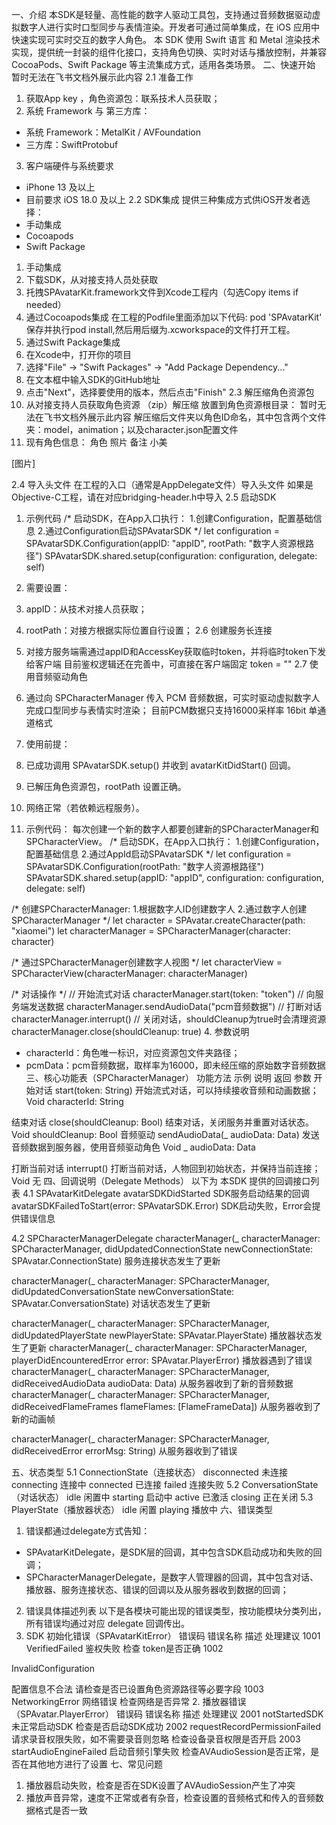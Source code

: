 一、介绍
本SDK是轻量、高性能的数字人驱动工具包，支持通过音频数据驱动虚拟数字人进行实时口型同步与表情渲染。开发者可通过简单集成，在 iOS 应用中快速实现可实时交互的数字人角色。
本 SDK 使用 Swift 语言 和 Metal 渲染技术 实现，提供统一封装的组件化接口，支持角色切换、实时对话与播放控制，并兼容 CocoaPods、Swift Package 等主流集成方式，适用各类场景。
二、快速开始
暂时无法在飞书文档外展示此内容
2.1 准备工作
1. 获取App key ，角色资源包：联系技术人员获取；
2. 系统 Framework 与 第三方库：
  - 系统 Framework：MetalKit / AVFoundation
  - 三方库：SwiftProtobuf
3. 客户端硬件与系统要求
  - iPhone 13 及以上
  - 目前要求 iOS 18.0 及以上
2.2 SDK集成
提供三种集成方式供iOS开发者选择：
- 手动集成
- Cocoapods
- Swift Package
1. 手动集成
  1. 下载SDK，从对接支持人员处获取
  2. 托拽SPAvatarKit.framework文件到Xcode工程内（勾选Copy items if needed）
2. 通过Cocoapods集成
  在工程的Podfile里面添加以下代码:
pod 'SPAvatarKit'
  保存并执行pod install,然后用后缀为.xcworkspace的文件打开工程。
3. 通过Swift Package集成
  1. 在Xcode中，打开你的项目
  2. 选择"File" -> "Swift Packages" -> "Add Package Dependency..."
  3. 在文本框中输入SDK的GitHub地址
  4. 点击"Next"，选择要使用的版本，然后点击"Finish"
2.3 解压缩角色资源包
1. 从对接支持人员获取角色资源 （zip）解压缩 放置到角色资源根目录：
暂时无法在飞书文档外展示此内容
  解压缩后文件夹以角色ID命名，其中包含两个文件夹：model，animation；以及character.json配置文件
2. 现有角色信息：
角色
照片
备注
小美

[图片]

2.4 导入头文件
在工程的入口（通常是AppDelegate文件）导入头文件
如果是Objective-C工程，请在对应bridging-header.h中导入
2.5 启动SDK
1. 示例代码
/* 启动SDK，在App入口执行：
  1.创建Configuration，配置基础信息
  2.通过Configuration启动SPAvatarSDK
*/
let configuration = SPAvatarSDK.Configuration(appID: "appID", rootPath: "数字人资源根路径")
SPAvatarSDK.shared.setup(configuration: configuration, delegate: self)

2. 需要设置：
  1. appID：从技术对接人员获取；
  2. rootPath：对接方根据实际位置自行设置；
2.6 创建服务长连接
1. 对接方服务端需通过appID和AccessKey获取临时token，并将临时token下发给客户端
目前鉴权逻辑还在完善中，可直接在客户端固定 token = ""
2.7 使用音频驱动角色
1. 通过向 SPCharacterManager 传入 PCM 音频数据，可实时驱动虚拟数字人完成口型同步与表情实时渲染；
目前PCM数据只支持16000采样率 16bit 单通道格式
2. 使用前提：
  1. 已成功调用 SPAvatarSDK.setup() 并收到 avatarKitDidStart() 回调。
  2. 已解压角色资源包，rootPath 设置正确。
  3. 网络正常（若依赖远程服务）。
3. 示例代码：
每次创建一个新的数字人都要创建新的SPCharacterManager和SPCharacterView。
/* 启动SDK，在App入口执行：
  1.创建Configuration，配置基础信息
  2.通过AppId启动SPAvatarSDK
*/
let configuration = SPAvatarSDK.Configuration(rootPath: "数字人资源根路径")
SPAvatarSDK.shared.setup(appID: "appID", configuration: configuration, delegate: self)

/* 创建SPCharacterManager:
   1.根据数字人ID创建数字人
   2.通过数字人创建SPCharacterManager
*/
let character = SPAvatar.createCharacter(path: "xiaomei")
let characterManager = SPCharacterManager(character: character)

/* 通过SPCharacterManager创建数字人视图
*/
let characterView = SPCharacterView(characterManager: characterManager)

/* 对话操作
*/
// 开始流式对话
characterManager.start(token: "token")
// 向服务端发送数据
characterManager.sendAudioData("pcm音频数据")
// 打断对话
characterManager.interrupt()
// 关闭对话，shouldCleanup为true时会清理资源
characterManager.close(shouldCleanup: true)
4. 参数说明
  - characterId：角色唯一标识，对应资源包文件夹路径；
  - pcmData：pcm音频数据，取样率为16000，即未经压缩的原始数字音频数据
三、核心功能表（SPCharacterManager）
功能方法
示例
说明
返回
参数
开始对话
start(token: String)
开始流式对话，可以持续接收音频和动画数据；
Void
characterId: String

结束对话
close(shouldCleanup: Bool)
结束对话，关闭服务并重置对话状态。
Void
shouldCleanup: Bool
音频驱动
sendAudioData(_ audioData: Data)
发送音频数据到服务器，使用音频驱动角色
Void
_ audioData: Data

打断当前对话
interrupt()
打断当前对话，人物回到初始状态，并保持当前连接；
Void
无
四、回调说明（Delegate Methods）
以下为 本SDK 提供的回调接口列表
4.1 SPAvatarKitDelegate
avatarSDKDidStarted
SDK服务启动结果的回调
avatarSDKFailedToStart(error: SPAvatarSDK.Error)
SDK启动失败，Error会提供错误信息

4.2 SPCharacterManagerDelegate
characterManager(_ characterManager: SPCharacterManager, didUpdatedConnectionState newConnectionState: SPAvatar.ConnectionState)
服务连接状态发生了更新

characterManager(_ characterManager: SPCharacterManager, didUpdatedConversationState newConversationState: SPAvatar.ConversationState)
对话状态发生了更新

characterManager(_ characterManager: SPCharacterManager, didUpdatedPlayerState newPlayerState: SPAvatar.PlayerState)
播放器状态发生了更新
characterManager(_ characterManager: SPCharacterManager, playerDidEncounteredError error: SPAvatar.PlayerError)
播放器遇到了错误
characterManager(_ characterManager: SPCharacterManager, didReceivedAudioData audioData: Data)
从服务器收到了新的音频数据
characterManager(_ characterManager: SPCharacterManager, didReceivedFlameFrames flameFlames: [FlameFrameData]) 
从服务器收到了新的动画帧

characterManager(_ characterManager: SPCharacterManager, didReceivedError errorMsg: String)
从服务器收到了错误

五、状态类型
5.1 ConnectionState（连接状态）
disconnected
未连接
connecting
连接中
connected
已连接
failed
连接失败
5.2 ConversationState（对话状态）
idle
闲置中
starting
启动中
active
已激活
closing
正在关闭
5.3 PlayerState（播放器状态）
idle
闲置
playing
播放中
六、错误类型
1. 错误都通过delegate方式告知：
  - SPAvatarKitDelegate，是SDK层的回调，其中包含SDK启动成功和失败的回调；
  - SPCharacterManagerDelegate，是数字人管理器的回调，其中包含对话、播放器、服务连接状态、错误的回调以及从服务器收到数据的回调；
2. 错误具体描述列表
以下是各模块可能出现的错误类型，按功能模块分类列出，所有错误均通过对应 delegate 回调传出。
  1. SDK 初始化错误（SPAvatarKitError）
错误码
错误名称
描述
处理建议
1001
VerifiedFailed
鉴权失败
检查 token是否正确
1002

InvalidConfiguration

配置信息不合法
请检查是否已设置角色资源路径等必要字段
1003
NetworkingError
网络错误
检查网络是否异常
  2. 播放器错误（SPAvatar.PlayerError）
错误码
错误名称
描述
处理建议
2001
notStartedSDK
未正常启动SDK
检查是否启动SDK成功
2002
requestRecordPermissionFailed
请求录音权限失败，如不需要录音则忽略
检查设备录音权限是否开启
2003
startAudioEngineFailed
启动音频引擎失败
检查AVAudioSession是否正常，是否在其他地方进行了设置
七、常见问题
1. 播放器启动失败，检查是否在SDK设置了AVAudioSession产生了冲突
2. 播放声音异常，速度不正常或者有杂音，检查设置的音频格式和传入的音频数据格式是否一致